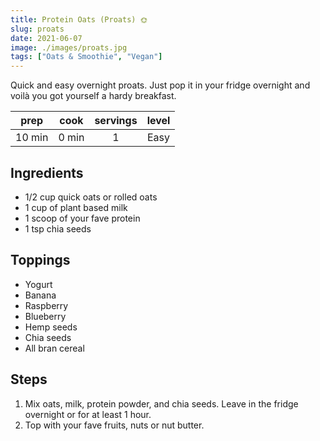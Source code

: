 ```yaml
---
title: Protein Oats (Proats) 🌞
slug: proats
date: 2021-06-07
image: ./images/proats.jpg
tags: ["Oats & Smoothie", "Vegan"]
---
```


<StyledParagraph>Quick and easy overnight proats. Just pop it in your fridge overnight and voilà you got yourself a hardy breakfast.</StyledParagraph>

| prep | cook | servings | level |
| :--: | :--: | :------: | :---: |
| 10 min | 0 min |  1  | Easy  |

## Ingredients

- <ListItem>1/2 cup quick oats or rolled oats</ListItem>
- <ListItem>1 cup of plant based milk</ListItem>
- <ListItem>1 scoop of your fave protein</ListItem>
- <ListItem>1 tsp chia seeds</ListItem>

## Toppings

- <ListItem>Yogurt</ListItem>
- <ListItem>Banana</ListItem>
- <ListItem>Raspberry</ListItem>
- <ListItem>Blueberry</ListItem>
- <ListItem>Hemp seeds</ListItem>
- <ListItem>Chia seeds</ListItem>
- <ListItem>All bran cereal</ListItem>

## Steps 
1. Mix oats, milk, protein powder, and chia seeds. Leave in the fridge overnight or for at least 1 hour.
2. Top with your fave fruits, nuts or nut butter.

